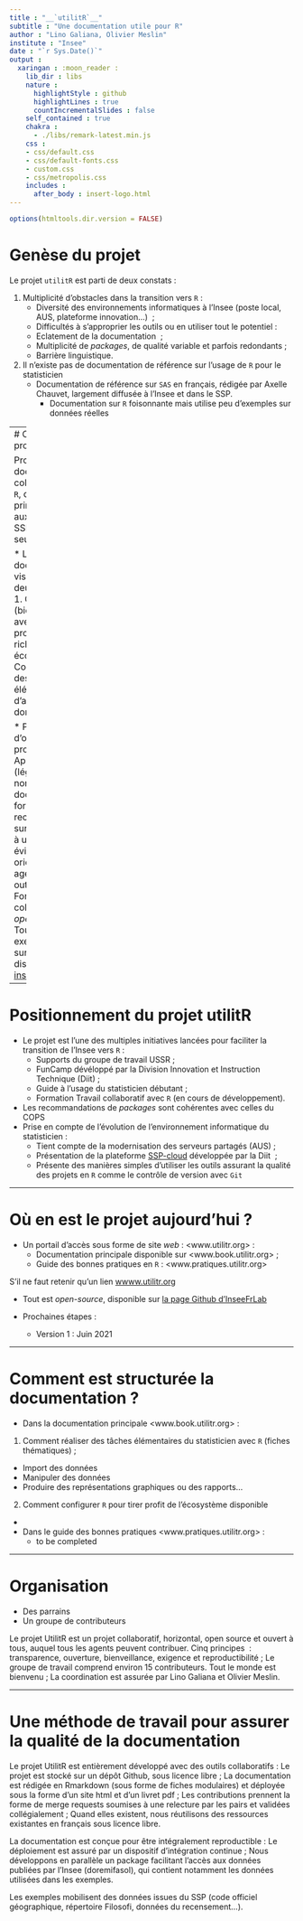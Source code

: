 ```yaml
---
title : "__`utilitR`__"
subtitle : "Une documentation utile pour R"
author : "Lino Galiana, Olivier Meslin"
institute : "Insee"
date : "`r Sys.Date()`"
output :
  xaringan : :moon_reader :
    lib_dir : libs
    nature :
      highlightStyle : github
      highlightLines : true
      countIncrementalSlides : false
    self_contained : true
    chakra : 
      - ./libs/remark-latest.min.js
    css : 
    - css/default.css
    - css/default-fonts.css
    - custom.css
    - css/metropolis.css
    includes :
      after_body : insert-logo.html    
---
```


```r
options(htmltools.dir.version = FALSE)
```


# Genèse du projet


Le projet `utilitR` est parti de deux constats : 

1. Multiplicité d’obstacles dans la transition vers `R` :
    + Diversité des environnements informatiques à l’Insee (poste local, AUS, plateforme innovation…)  ;
    + Difficultés à s’approprier les outils ou en utiliser tout le potentiel :
    + Eclatement de la documentation  ;
    + Multiplicité de *packages*, de qualité variable et parfois redondants ;
    + Barrière linguistique.
2. Il n'existe pas de documentation de référence sur l'usage de `R` pour le statisticien
    + Documentation de référence sur `SAS` en français, rédigée par
Axelle Chauvet, largement diffusée à l’Insee et dans le SSP.
        + Documentation sur `R` foisonnante mais utilise peu d'exemples sur données réelles

---
# Objectif du projet


Produire une documentation collaborative sur `R`, destinée principalement
aux agents du SSP (mais pas seulement).

* La documentation vise à répondre à deux questions :
    1. Comment (bien) travailler avec `R` pour profiter de la richesse de son 
écosystème ;
    2. Comment réaliser des tâches élémentaires d'analyse de données avec `R`.


* Points d’originalité du projet :
    + Approche (légèrement) normative : la documentation formule des
recommandations sur les packages à utiliser ou à éviter, de façon à orienter
les agents vers les outils adaptés ;
    + Fonctionnement collaboratif et *open source*.
    + Tous les exemples sont sur données disponibles sur [insee.fr](www.insee.fr)

---


# Positionnement du projet utilitR

* Le projet est l’une des multiples initiatives lancées pour faciliter la
transition de l’Insee vers `R` : 
    + Supports du groupe de travail USSR ;
    + FunCamp dévéloppé par la Division Innovation et Instruction Technique (Diit) ;
    + Guide à l'usage du statisticien débutant ;
    + Formation Travail collaboratif avec `R` (en cours de développement).
* Les recommandations de *packages* sont cohérentes avec celles du COPS
* Prise en compte de l'évolution de l’environnement informatique du statisticien :
    + Tient compte de la modernisation des serveurs partagés (AUS) ;
    + Présentation de la plateforme [SSP-cloud](https ://datalab.sspcloud.fr/accueil) développée par la Diit  ;
    + Présente des manières simples d'utiliser les outils assurant la qualité des projets en `R` comme le contrôle de version avec `Git`


---

# Où en est le projet aujourd'hui ?

* Un portail d'accès sous forme de site *web* : <www.utilitr.org> :
    + Documentation principale disponible sur <www.book.utilitr.org> ;
    + Guide des bonnes pratiques en `R` : <www.pratiques.utilitr.org>

S'il ne faut retenir qu'un lien [wwww.utilitr.org](wwww.utilitr.org)

* Tout est *open-source*, disponible sur [la page Github d'InseeFrLab](https ://github.com/InseeFrLab/utilitR)

* Prochaines étapes :
    + Version 1 : Juin 2021

---

# Comment est structurée la documentation ?

* Dans la documentation principale <www.book.utilitr.org> :
1. Comment réaliser des tâches élémentaires du statisticien avec `R` (fiches thématiques) ;
  * Import des données
  * Manipuler des données
  * Produire des représentations graphiques ou des rapports...
2. Comment configurer `R` pour tirer profit de l'écosystème disponible
  * 

* Dans le guide des bonnes pratiques <www.pratiques.utilitr.org> :
  * to be completed
  


---

# Organisation

* Des parrains
* Un groupe de contributeurs

Le projet UtilitR est un projet collaboratif, horizontal, open source et ouvert à tous, auquel tous les agents peuvent contribuer. 
Cinq principes  : transparence, ouverture, bienveillance, exigence et reproductibilité ;
Le groupe de travail comprend environ 15 contributeurs. Tout le monde est bienvenu ;
La coordination est assurée par Lino Galiana et Olivier Meslin.


---

# Une méthode de travail pour assurer la qualité de la documentation

Le projet UtilitR est entièrement développé avec des outils collaboratifs :
Le projet est stocké sur un dépôt Github, sous licence libre ;
La documentation est rédigée en Rmarkdown (sous forme de fiches modulaires) et déployée sous la forme d’un site html et d’un livret pdf ;
Les contributions prennent la forme de merge requests soumises à une relecture par les pairs et validées collégialement ;
Quand elles existent, nous réutilisons des ressources existantes en français sous licence libre.

La documentation est conçue pour être intégralement reproductible :
Le déploiement est assuré par un dispositif d’intégration continue ;
Nous développons en parallèle un package facilitant l’accès aux données publiées par l’Insee (doremifasol), qui contient notamment les données utilisées dans les exemples.

Les exemples mobilisent des données issues du SSP (code officiel géographique, répertoire Filosofi, données du recensement…).






